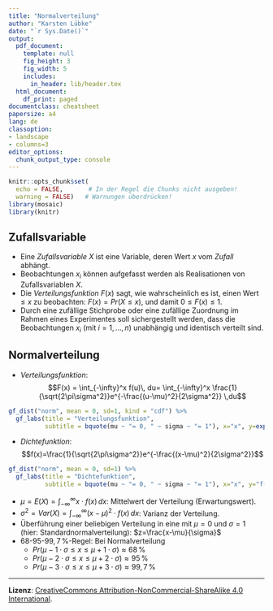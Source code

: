 ```yaml
---
title: "Normalverteilung"
author: "Karsten Lübke"
date: "`r Sys.Date()`"
output:
  pdf_document:
    template: null
    fig_height: 3
    fig_width: 5
    includes:
      in_header: lib/header.tex
  html_document:
    df_print: paged
documentclass: cheatsheet
papersize: a4
lang: de
classoption:
- landscape
- columns=3
editor_options:
  chunk_output_type: console
---
```


```r
knitr::opts_chunk$set(
  echo = FALSE,       # In der Regel die Chunks nicht ausgeben!
  warning = FALSE)   # Warnungen überdrücken!
library(mosaic)
library(knitr)
```

## Zufallsvariable

- Eine *Zufallsvariable* $X$ ist eine Variable, deren Wert $x$ vom *Zufall* abhängt.
- Beobachtungen $x_i$ können aufgefasst werden als Realisationen von Zufallsvariablen $X$.
- Die *Verteilungsfunktion* $F(x)$ sagt, wie wahrscheinlich es ist, einen Wert $\leq x$ zu beobachten: $F(x)=Pr(X\leq x)$, und damit $0\leq F(x) \leq 1$.
- Durch eine zufällige Stichprobe oder eine zufällige Zuordnung im Rahmen eines Experimentes soll sichergestellt werden, dass die Beobachtungen $x_i$ (mit $i=1, \ldots ,n$) unabhängig und identisch verteilt sind.

## Normalverteilung

- *Verteilungsfunktion*: 
$$F(x) = \int_{-\infty}^x f(u)\, du= \int_{-\infty}^x \frac{1}{\sqrt{2\pi\sigma^2}}e^{-\frac{(u-\mu)^2}{2\sigma^2}} \,du$$


```r
gf_dist("norm", mean = 0, sd=1, kind = "cdf") %>% 
  gf_labs(title = "Verteilungsfunktion", 
          subtitle = bquote(mu ~ "= 0, " ~ sigma ~ "= 1"), x="x", y=expression(paste("F(x)=Pr(",X<=x,")")))
```

\vspace*{1cm}

\columnbreak

- *Dichtefunktion*: 
$$f(x)=\frac{1}{\sqrt{2\pi\sigma^2}}e^{-\frac{(x-\mu)^2}{2\sigma^2}}$$

```r
gf_dist("norm", mean = 0, sd=1) %>% 
  gf_labs(title = "Dichtefunktion", 
          subtitle = bquote(mu ~ "= 0, " ~ sigma ~ "= 1"), x="x", y="f(x)=F'(x)")
```



- $\mu=E(X)=\int_{-\infty}^{\infty} x \cdot f(x) \, dx$: Mittelwert der Verteilung (Erwartungswert).
- $\sigma^2=Var(X)=\int_{-\infty}^{\infty} (x-\mu)^2 \cdot f(x) \, dx$: Varianz der Verteilung.
- Überführung einer beliebigen Verteilung in eine mit $\mu=0$ und $\sigma=1$ (hier: Standardnormalverteilung): 
$z=\frac{x-\mu}{\sigma}$ 
- $68$-$95$-$99{,}7\,\%$-Regel: Bei Normalverteilung 
  - $Pr\left(\mu-1 \cdot \sigma \leq x \leq \mu+1 \cdot \sigma\right) \approx 68\,\%$
  - $Pr\left(\mu-2 \cdot \sigma \leq x \leq \mu+2 \cdot \sigma\right) \approx 95\,\%$
  - $Pr\left(\mu-3 \cdot \sigma \leq x \leq \mu+3 \cdot \sigma\right) \approx 99{,}7\,\%$

\vspace*{5cm}

\columnbreak

\vspace*{16cm}

***

**Lizenz**:  [CreativeCommons Attribution-NonCommercial-ShareAlike 4.0 International](https://creativecommons.org/licenses/by-nc-sa/4.0/). 



